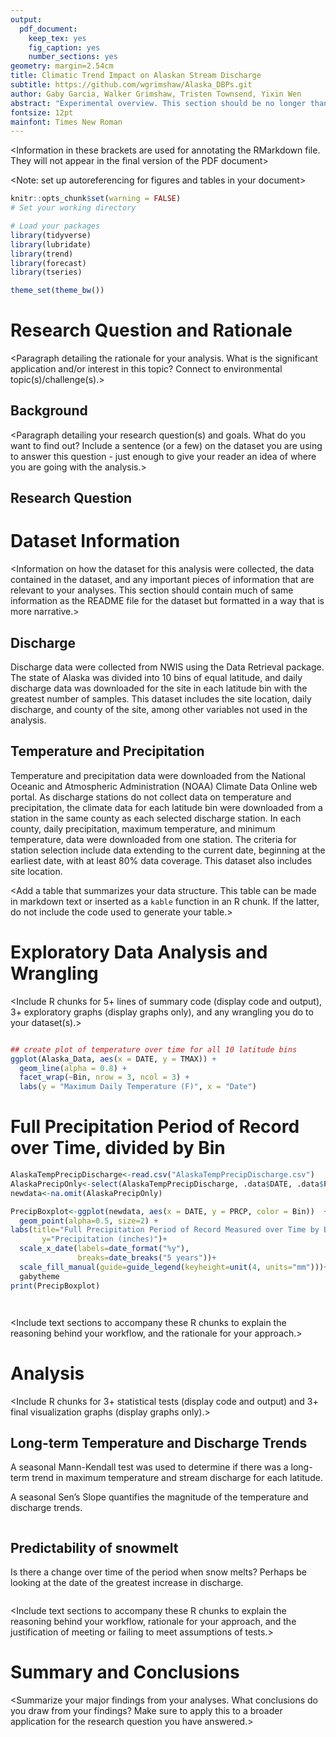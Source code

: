 ```yaml
---
output: 
  pdf_document:
    keep_tex: yes
    fig_caption: yes
    number_sections: yes
geometry: margin=2.54cm
title: Climatic Trend Impact on Alaskan Stream Discharge
subtitle: https://github.com/wgrimshaw/Alaska_DBPs.git
author: Gaby Garcia, Walker Grimshaw, Tristen Townsend, Yixin Wen
abstract: "Experimental overview. This section should be no longer than 250 words."
fontsize: 12pt
mainfont: Times New Roman
---
```


<Information in these brackets are used for annotating the RMarkdown file. They will not appear in the final version of the PDF document>

\newpage
\tableofcontents 
\newpage
\listoftables 
\newpage
\listoffigures 
\newpage

<Setup the global options for the R chunks in your document>

<Note: set up autoreferencing for figures and tables in your document>

```r
knitr::opts_chunk$set(warning = FALSE)
# Set your working directory

# Load your packages
library(tidyverse)
library(lubridate)
library(trend)
library(forecast)
library(tseries)

theme_set(theme_bw())
```


# Research Question and Rationale

<Paragraph detailing the rationale for your analysis. What is the significant application and/or interest in this topic? Connect to environmental topic(s)/challenge(s).>

## Background

<Paragraph detailing your research question(s) and goals. What do you want to find out? Include a sentence (or a few) on the dataset you are using to answer this question - just enough to give your reader an idea of where you are going with the analysis.>

## Research Question

\newpage

# Dataset Information

<Information on how the dataset for this analysis were collected, the data contained in the dataset, and any important pieces of information that are relevant to your analyses. This section should contain much of same information as the README file for the dataset but formatted in a way that is more narrative.>

## Discharge

Discharge data were collected from NWIS using the Data Retrieval package. The state of Alaska was divided into 10 bins of equal latitude, and daily discharge data was downloaded for the site in each latitude bin with the greatest number of samples. This dataset includes the site location, daily discharge, and county of the site, among other variables not used in the analysis.

## Temperature and Precipitation

Temperature and precipitation data were downloaded from the National Oceanic and Atmospheric Administration (NOAA) Climate Data Online web portal. As discharge stations do not collect data on temperature and precipitation, the climate data for each latitude bin were downloaded from a station in the same county as each selected discharge station. In each county, daily precipitation, maximum temperature, and minimum temperature, data were downloaded from one station. The criteria for station selection include data extending to the current date, beginning at the earliest date, with at least 80% data coverage. This dataset also includes site location.

<Add a table that summarizes your data structure. This table can be made in markdown text or inserted as a `kable` function in an R chunk. If the latter, do not include the code used to generate your table.>

\newpage

# Exploratory Data Analysis and Wrangling

<Include R chunks for 5+ lines of summary code (display code and output), 3+ exploratory graphs (display graphs only), and any wrangling you do to your dataset(s).> 

```r

```

```r
## create plot of temperature over time for all 10 latitude bins
ggplot(Alaska_Data, aes(x = DATE, y = TMAX)) +
  geom_line(alpha = 0.8) +
  facet_wrap(~Bin, nrow = 3, ncol = 3) +
  labs(y = "Maximum Daily Temperature (F)", x = "Date")
```




# Full Precipitation Period of Record over Time, divided by Bin 
```r

AlaskaTempPrecipDischarge<-read.csv("AlaskaTempPrecipDischarge.csv")
AlaskaPrecipOnly<-select(AlaskaTempPrecipDischarge, .data$DATE, .data$PRCP, .data$Bin)
newdata<-na.omit(AlaskaPrecipOnly)

PrecipBoxplot<-ggplot(newdata, aes(x = DATE, y = PRCP, color = Bin))  +
  geom_point(alpha=0.5, size=2) +
labs(title="Full Precipitation Period of Record Measured over Time by Bin", x="Sample Year",
       y="Precipitation (inches)")+ 
  scale_x_date(labels=date_format("%y"),
               breaks=date_breaks("5 years"))+
  scale_fill_manual(guide=guide_legend(keyheight=unit(4, units="mm")))+
  gabytheme
print(PrecipBoxplot)
```




```r

```

```r

```


<Include text sections to accompany these R chunks to explain the reasoning behind your workflow, and the rationale for your approach.>


\newpage

# Analysis
<Include R chunks for 3+ statistical tests (display code and output) and 3+ final visualization graphs (display graphs only).>

## Long-term Temperature and Discharge Trends

A seasonal Mann-Kendall test was used to determine if there was a long-term trend in maximum temperature and stream discharge for each latitude.

A seasonal Sen's Slope quantifies the magnitude of the temperature and discharge trends.

```r

```

## Predictability of snowmelt

Is there a change over time of the period when snow melts? Perhaps be looking at the date of the greatest increase in discharge.

```r

```



<Include text sections to accompany these R chunks to explain the reasoning behind your workflow, rationale for your approach, and the justification of meeting or failing to meet assumptions of tests.>


\newpage

# Summary and Conclusions
<Summarize your major findings from your analyses. What conclusions do you draw from your findings? Make sure to apply this to a broader application for the research question you have answered.>



